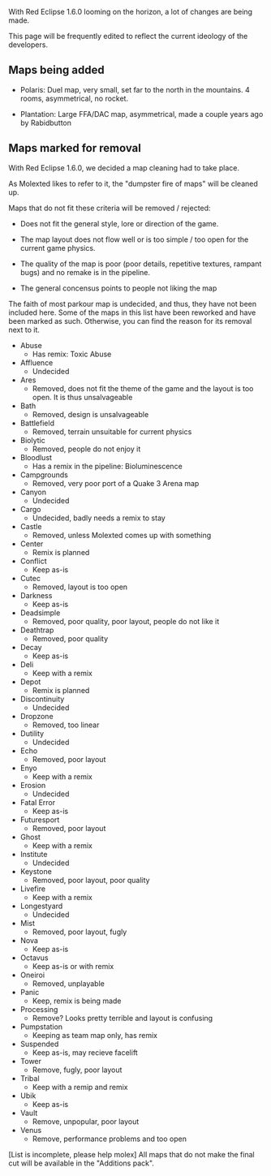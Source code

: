 With Red Eclipse 1.6.0 looming on the horizon, a lot of changes are being made.

This page will be frequently edited to reflect the current ideology of the developers.

== Maps being added ==

* Polaris: Duel map, very small, set far to the north in the mountains. 4 rooms, asymmetrical, no rocket.

* Plantation: Large FFA/DAC map, asymmetrical, made a couple years ago by Rabidbutton

== Maps marked for removal ==

With Red Eclipse 1.6.0, we decided a map cleaning had to take place.

As Molexted likes to refer to it, the "dumpster fire of maps" will be cleaned up.

Maps that do not fit these criteria will be removed / rejected:


* Does not fit the general style, lore or direction of the game.

* The map layout does not flow well or is too simple / too open for the current game physics.

* The quality of the map is poor (poor details, repetitive textures, rampant bugs) and no remake is in the pipeline.

* The general concensus points to people not liking the map


The faith of most parkour map is undecided, and thus, they have not been included here.
Some of the maps in this list have been reworked and have been marked as such.
Otherwise, you can find the reason for its removal next to it.

* Abuse
** Has remix: Toxic Abuse
* Affluence
** Undecided
* Ares 
** Removed, does not fit the theme of the game and the layout is too open. It is thus unsalvageable
* Bath
** Removed, design is unsalvageable
* Battlefield
** Removed, terrain unsuitable for current physics
* Biolytic
** Removed, people do not enjoy it
* Bloodlust
** Has a remix in the pipeline: Bioluminescence
* Campgrounds
** Removed, very poor port of a Quake 3 Arena map
* Canyon
** Undecided
* Cargo
** Undecided, badly needs a remix to stay
* Castle
** Removed, unless Molexted comes up with something
* Center
** Remix is planned
* Conflict
** Keep as-is
* Cutec
** Removed, layout is too open
* Darkness
** Keep as-is
* Deadsimple
** Removed, poor quality, poor layout, people do not like it
* Deathtrap
** Removed, poor quality
* Decay
** Keep as-is
* Deli
** Keep with a remix
* Depot
** Remix is planned
* Discontinuity
** Undecided
* Dropzone
** Removed, too linear
* Dutility
** Undecided
* Echo
** Removed, poor layout
* Enyo
** Keep with a remix
* Erosion
** Undecided
* Fatal Error
** Keep as-is
* Futuresport
** Removed, poor layout
* Ghost
** Keep with a remix
* Institute
** Undecided
* Keystone
** Removed, poor layout, poor quality
* Livefire
** Keep with a remix
* Longestyard
** Undecided
* Mist
** Removed, poor layout, fugly
* Nova
** Keep as-is
* Octavus
** Keep as-is or with remix
* Oneiroi
** Removed, unplayable
* Panic
** Keep, remix is being made
* Processing
** Remove? Looks pretty terrible and layout is confusing
* Pumpstation
** Keeping as team map only, has remix
* Suspended
** Keep as-is, may recieve facelift
* Tower
** Remove, fugly, poor layout
* Tribal
** Keep with a remip and remix
* Ubik
** Keep as-is
* Vault
** Remove, unpopular, poor layout
* Venus
** Remove, performance problems and too open


[List is incomplete, please help molex]
All maps that do not make the final cut will be available in the "Additions pack".